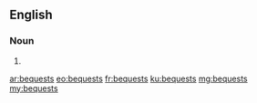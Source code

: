 ==English==

===Noun===
{{head|en|plural}}

# {{plural of|bequest|lang=en|nocat=1}}

[[ar:bequests]]
[[eo:bequests]]
[[fr:bequests]]
[[ku:bequests]]
[[mg:bequests]]
[[my:bequests]]